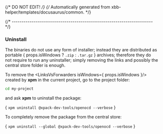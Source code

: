 {/* DO NOT EDIT! */}
{/* Automatically generated from xbb-helper/templates/docusaurus/common. */}




{/* ------------------------------------------------------------------------ */}

### Uninstall

The binaries do not use any form of installer; instead they
are distributed as
portable { props.isWindows ? <code>.zip</code> : <code>.tar.gz</code> } archives;
therefore they do not require to run any uninstaller; simply removing the
links and possibly the central store folder is enough.

To remove the <LinksVsForwarders isWindows={ props.isWindows }/> created by
**xpm** in the current project,
go to the project folder:

```sh
cd my-project
```

and ask **xpm** to uninstall the package:

<CodeBlock language="sh"> {
`xpm uninstall @xpack-dev-tools/openocd --verbose`
} </CodeBlock>

To completely remove the package from the central store:

<CodeBlock language="sh"> {
`xpm uninstall --global @xpack-dev-tools/openocd --verbose`
} </CodeBlock>
